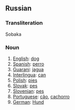 ==Russian==
===Transliteration===
Sobaka
===Noun===
# [[English]]: [[dog]]
# [[Spanish]]: [[perro]]
# [[Guarani]]: [[jagua]]
# [[Interlingua]]: [[can]]
# [[Polish]]: [[pies]]
# [[Slovak]]: [[pes]]
# [[Slovenian]]: [[pes]]
# [[Portuguese]]: [[cão]], [[cachorro]]
# [[German]]: [[Hund]]